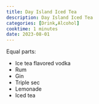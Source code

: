 ```yaml
---
title: Day Island Iced Tea
description: Day Island Iced Tea
categories: [Drink,Alcohol]
cooktime: 1 minutes
date: 2023-08-01
---
```


Equal parts:

- Ice tea flavored vodka
- Rum
- Gin
- Triple sec
- Lemonade
- Iced tea
